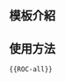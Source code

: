 <includeonly><!-- 在這裡加入模板的保護標識 --></includeonly><noinclude>{{Documentation subpage}}</noinclude>
<!-- 在本行下編輯模板說明 -->
== 模板介紹 ==

== 使用方法 ==
<pre>
{{ROC-all}}
</pre>

<includeonly>
[[Category:旗帜-国籍-身份标示模板|{{PAGENAME}}]]
[[Category:中華民國旗幟模板|{{PAGENAME}}]]
[[Category:模板說明文件導航模板|{{PAGENAME}}]]
</includeonly>